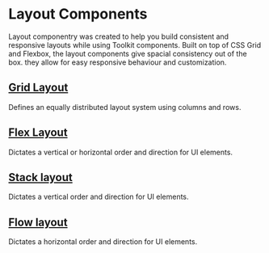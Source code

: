 
<Meta title="Layout/Docs/Core" />

# Layout Components

Layout componentry was created to help you build consistent and responsive layouts while using Toolkit components.
Built on top of CSS Grid and Flexbox, the layout components give spacial consistency out of the box.
they allow for easy responsive behaviour and customization.

## [Grid Layout](/docs/layout-docs-gridlayout--default-grid-layout)

Defines an equally distributed layout system using columns and rows.

<Canvas>
  <Story id="layout-gridlayout-griditem--grid-item-wrapper" />
</Canvas>

## [Flex Layout](/docs/layout-docs-flexlayout--default-flex-layout)

Dictates a vertical or horizontal order and direction for UI elements.

<Canvas>
  <Story id="layout-flexlayout--default-flex-layout" />
</Canvas>

## [Stack layout](docs/layout-docs-stacklayout--default-stack-layout)

Dictates a vertical order and direction for UI elements.

<Canvas>
  <Story id="layout-stacklayout--default-stack-layout" />
</Canvas>

## [Flow layout](docs/layout-flowlayout--default-flow-layout)

Dictates a horizontal order and direction for UI elements.

<Canvas>
  <Story id="layout-flowlayout--default-flow-layout" />
</Canvas>
